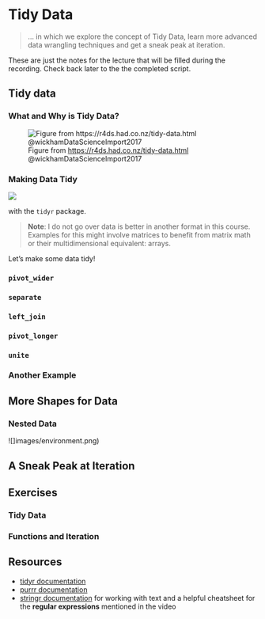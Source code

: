 # Tidy Data

>   ... in which we explore the concept of Tidy Data, learn more
  advanced data wrangling techniques and get a sneak peak at
  iteration.

::: { .alert .alert-info}
These are just the notes for the lecture that
will be filled during the recording.
Check back later to the the completed script.
:::

<!-- ::: {.video-container} -->
<!-- <iframe class="video" src="https://www.youtube.com/embed/V3AFBd5GbLw" allowfullscreen></iframe> -->
<!-- ::: -->

## Tidy data

### What and Why is Tidy Data?


![Figure from <https://r4ds.had.co.nz/tidy-data.html> @wickhamDataScienceImport2017](images/tidy-data-wickham.png)

### Making Data Tidy

<aside>
<a href="https://tidyr.tidyverse.org/">
![](images/tidyr.png)
</a>
</aside>

with the `tidyr` package.

> **Note**: I do not go over data is better in another format in this course.
  Examples for this might involve matrices to benefit from matrix math or
  their multidimensional equivalent: arrays.

Let's make some data tidy!

### `pivot_wider`

### `separate`

### `left_join` 

### `pivot_longer`

### `unite`

### Another Example

## More Shapes for Data

### Nested Data

![]images/environment.png)

## A Sneak Peak at Iteration

## Exercises

### Tidy Data

### Functions and Iteration

## Resources

- [tidyr documentation](https://tidyr.tidyverse.org/)
- [purrr documentation](https://purrr.tidyverse.org/)
- [stringr documentation](https://stringr.tidyverse.org/)
  for working with text and a helpful cheatsheet for
  the **regular expressions** mentioned in the video


